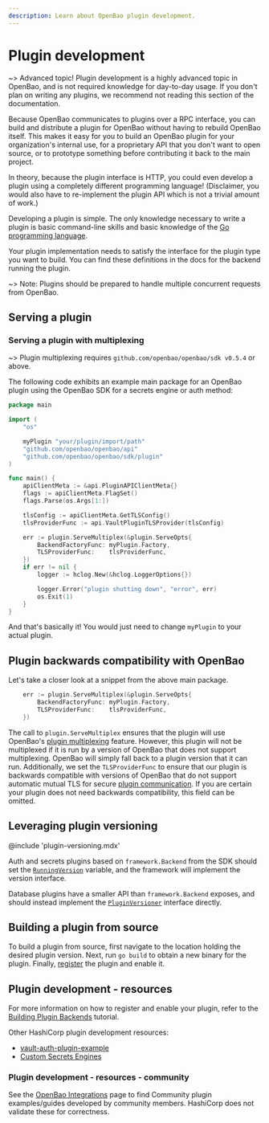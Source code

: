 ```yaml
---
description: Learn about OpenBao plugin development.
---
```


# Plugin development

~> Advanced topic! Plugin development is a highly advanced topic in OpenBao, and
is not required knowledge for day-to-day usage. If you don't plan on writing any
plugins, we recommend not reading this section of the documentation.

Because OpenBao communicates to plugins over a RPC interface, you can build and
distribute a plugin for OpenBao without having to rebuild OpenBao itself. This makes
it easy for you to build an OpenBao plugin for your organization's internal use,
for a proprietary API that you don't want to open source, or to prototype
something before contributing it back to the main project.

In theory, because the plugin interface is HTTP, you could even develop a plugin
using a completely different programming language! (Disclaimer, you would also
have to re-implement the plugin API which is not a trivial amount of work.)

Developing a plugin is simple. The only knowledge necessary to write
a plugin is basic command-line skills and basic knowledge of the
[Go programming language](http://golang.org).

Your plugin implementation needs to satisfy the interface for the plugin
type you want to build. You can find these definitions in the docs for the
backend running the plugin.

~> Note: Plugins should be prepared to handle multiple concurrent requests
from OpenBao.

## Serving a plugin

### Serving a plugin with multiplexing

~> Plugin multiplexing requires `github.com/openbao/openbao/sdk v0.5.4` or above.

The following code exhibits an example main package for an OpenBao plugin using
the OpenBao SDK for a secrets engine or auth method:

```go
package main

import (
	"os"

	myPlugin "your/plugin/import/path"
	"github.com/openbao/openbao/api"
	"github.com/openbao/openbao/sdk/plugin"
)

func main() {
	apiClientMeta := &api.PluginAPIClientMeta{}
	flags := apiClientMeta.FlagSet()
	flags.Parse(os.Args[1:])

	tlsConfig := apiClientMeta.GetTLSConfig()
	tlsProviderFunc := api.VaultPluginTLSProvider(tlsConfig)

	err := plugin.ServeMultiplex(&plugin.ServeOpts{
		BackendFactoryFunc: myPlugin.Factory,
		TLSProviderFunc:    tlsProviderFunc,
	})
	if err != nil {
		logger := hclog.New(&hclog.LoggerOptions{})

		logger.Error("plugin shutting down", "error", err)
		os.Exit(1)
	}
}
```

And that's basically it! You would just need to change `myPlugin` to your actual
plugin.

## Plugin backwards compatibility with OpenBao

Let's take a closer look at a snippet from the above main package.

```go
	err := plugin.ServeMultiplex(&plugin.ServeOpts{
		BackendFactoryFunc: myPlugin.Factory,
		TLSProviderFunc:    tlsProviderFunc,
	})
```

The call to `plugin.ServeMultiplex` ensures that the plugin will use
OpenBao's [plugin
multiplexing](/docs/plugins/plugin-architecture#plugin-multiplexing) feature.
However, this plugin will not be multiplexed if it is run by a version of OpenBao
that does not support multiplexing. OpenBao will simply fall back to a plugin
version that it can run. Additionally, we set the `TLSProviderFunc` to ensure
that our plugin is backwards compatible with versions of OpenBao that do not
support automatic mutual TLS for secure [plugin
communication](/docs/plugins/plugin-architecture#plugin-communication). If you
are certain your plugin does not need backwards compatibility, this field can
be omitted.

[api_addr]: /docs/configuration#api_addr

## Leveraging plugin versioning

@include 'plugin-versioning.mdx'

Auth and secrets plugins based on `framework.Backend` from the SDK should set the
[`RunningVersion`](https://github.com/openbao/openbao/blob/sdk/v0.6.0/sdk/framework/backend.go#L95-L96)
variable, and the framework will implement the version interface.

Database plugins have a smaller API than `framework.Backend` exposes, and should
instead implement the
[`PluginVersioner`](https://github.com/openbao/openbao/blob/sdk/v0.6.0/sdk/logical/logical.go#L150-L154)
interface directly.

## Building a plugin from source

To build a plugin from source, first navigate to the location holding the
desired plugin version. Next, run `go build` to obtain a new binary for the
plugin. Finally,
[register](/docs/plugins/plugin-architecture#plugin-registration) the
plugin and enable it.

## Plugin development - resources

For more information on how to register and enable your plugin, refer to the
[Building Plugin Backends](/tutorials/app-integration/plugin-backends)
tutorial.

Other HashiCorp plugin development resources:

* [vault-auth-plugin-example](https://github.com/hashicorp/vault-auth-plugin-example)
* [Custom Secrets Engines](/tutorials/custom-secrets-engine)

### Plugin development - resources - community

See the [OpenBao Integrations](/integrations) page to find Community
plugin examples/guides developed by community members. HashiCorp does not
validate these for correctness.
